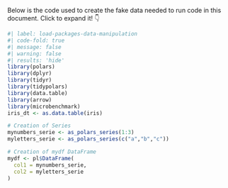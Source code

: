 Below is the code used to create the fake data needed to run code in this document.
Click to expand it! 👇

```r
#| label: load-packages-data-manipulation
#| code-fold: true
#| message: false
#| warning: false
#| results: 'hide'
library(polars)
library(dplyr)
library(tidyr)
library(tidypolars)
library(data.table)
library(arrow)
library(microbenchmark)
iris_dt <- as.data.table(iris)

# Creation of Series
mynumbers_serie <- as_polars_series(1:3)
myletters_serie <- as_polars_series(c("a","b","c"))

# Creation of mydf DataFrame 
mydf <- pl$DataFrame(
  col1 = mynumbers_serie,
  col2 = myletters_serie
)
```